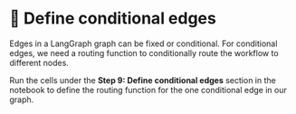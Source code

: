 # 👐 Define conditional edges

Edges in a LangGraph graph can be fixed or conditional. For conditional edges, we need a routing function to conditionally route the workflow to different nodes.

Run the cells under the **Step 9: Define conditional edges** section in the notebook to define the routing function for the one conditional edge in our graph.